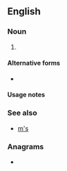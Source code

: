 {{also|Appendix:Variations of "ms"}}
==English==

===Noun===
{{head|en|noun form}}

# {{plural of|en|M}}

====Alternative forms====
* {{l|en|Ms}}

====Usage notes====
{{U:en:plurals of letters}}

===See also===
* [[m's]]

===Anagrams===
* {{anagrams|en|a=ms|S & M|S&M|SM|Sm|sm}}